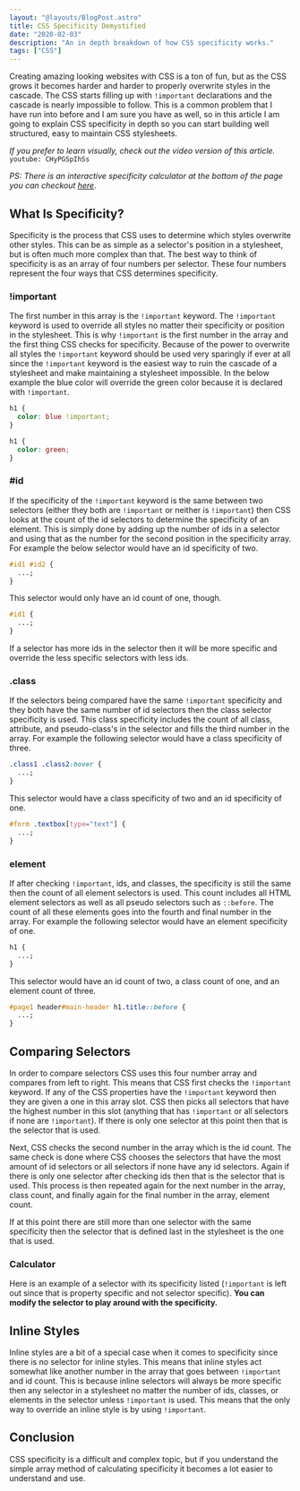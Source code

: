 ```yaml
---
layout: "@layouts/BlogPost.astro"
title: CSS Specificity Demystified
date: "2020-02-03"
description: "An in depth breakdown of how CSS specificity works."
tags: ["CSS"]
---
```



Creating amazing looking websites with CSS is a ton of fun, but as the CSS grows it becomes harder and harder to properly overwrite styles in the cascade. The CSS starts filling up with `!important` declarations and the cascade is nearly impossible to follow. This is a common problem that I have run into before and I am sure you have as well, so in this article I am going to explain CSS specificity in depth so you can start building well structured, easy to maintain CSS stylesheets.

_If you prefer to learn visually, check out the video version of this article._
`youtube: CHyPGSpIhSs`

_PS: There is an interactive specificity calculator at the bottom of the page you can checkout [here](#calculator)_.

## What Is Specificity?

Specificity is the process that CSS uses to determine which styles overwrite other styles. This can be as simple as a selector's position in a stylesheet, but is often much more complex than that. The best way to think of specificity is as an array of four numbers per selector. These four numbers represent the four ways that CSS determines specificity.

<CssSpecificityDisplay />

### !important

The first number in this array is the `!important` keyword. The `!important` keyword is used to override all styles no matter their specificity or position in the stylesheet. This is why `!important` is the first number in the array and the first thing CSS checks for specificity. Because of the power to overwrite all styles the `!important` keyword should be used very sparingly if ever at all since the `!important` keyword is the easiest way to ruin the cascade of a stylesheet and make maintaining a stylesheet impossible. In the below example the blue color will override the green color because it is declared with `!important`.

```css
h1 {
  color: blue !important;
}

h1 {
  color: green;
}
```

### #id

If the specificity of the `!important` keyword is the same between two selectors (either they both are `!important` or neither is `!important`) then CSS looks at the count of the id selectors to determine the specificity of an element. This is simply done by adding up the number of ids in a selector and using that as the number for the second position in the specificity array. For example the below selector would have an id specificity of two.

```css
#id1 #id2 {
  ...;
}
```

<CssSpecificityDisplay initialIdCount={2} />

This selector would only have an id count of one, though.

```css
#id1 {
  ...;
}
```

<CssSpecificityDisplay initialIdCount={1} />

If a selector has more ids in the selector then it will be more specific and override the less specific selectors with less ids.

### .class

If the selectors being compared have the same `!important` specificity and they both have the same number of id selectors then the class selector specificity is used. This class specificity includes the count of all class, attribute, and pseudo-class's in the selector and fills the third number in the array. For example the following selector would have a class specificity of three.

```css
.class1 .class2:hover {
  ...;
}
```

<CssSpecificityDisplay initialClassCount={3} />

This selector would have a class specificity of two and an id specificity of one.

```css
#form .textbox[type="text"] {
  ...;
}
```

<CssSpecificityDisplay initialClassCount={2} initialIdCount={1} />

### element

If after checking `!important`, ids, and classes, the specificity is still the same then the count of all element selectors is used. This count includes all HTML element selectors as well as all pseudo selectors such as `::before`. The count of all these elements goes into the fourth and final number in the array. For example the following selector would have an element specificity of one.

```css
h1 {
  ...;
}
```

<CssSpecificityDisplay initialElementCount={1} />

This selector would have an id count of two, a class count of one, and an element count of three.

```css
#page1 header#main-header h1.title::before {
  ...;
}
```

<CssSpecificityDisplay
  initialElementCount={3}
  initialClassCount={1}
  initialIdCount={2}
/>

## Comparing Selectors

In order to compare selectors CSS uses this four number array and compares from left to right. This means that CSS first checks the `!important` keyword. If any of the CSS properties have the `!important` keyword then they are given a one in this array slot. CSS then picks all selectors that have the highest number in this slot (anything that has `!important` or all selectors if none are `!important`). If there is only one selector at this point then that is the selector that is used.

Next, CSS checks the second number in the array which is the id count. The same check is done where CSS chooses the selectors that have the most amount of id selectors or all selectors if none have any id selectors. Again if there is only one selector after checking ids then that is the selector that is used. This process is then repeated again for the next number in the array, class count, and finally again for the final number in the array, element count.

If at this point there are still more than one selector with the same specificity then the selector that is defined last in the stylesheet is the one that is used.

### Calculator

Here is an example of a selector with its specificity listed (`!important` is left out since that is property specific and not selector specific). **You can modify the selector to play around with the specificity.**

<CssSpecificityDisplay
  client:visible
  showInput={true}
  initialInputText="#form input.custom-checkbox[type='checkbox']::before"
/>

## Inline Styles

Inline styles are a bit of a special case when it comes to specificity since there is no selector for inline styles. This means that inline styles act somewhat like another number in the array that goes between `!important` and id count. This is because inline selectors will always be more specific then any selector in a stylesheet no matter the number of ids, classes, or elements in the selector unless `!important` is used. This means that the only way to override an inline style is by using `!important`.

## Conclusion

CSS specificity is a difficult and complex topic, but if you understand the simple array method of calculating specificity it becomes a lot easier to understand and use.
